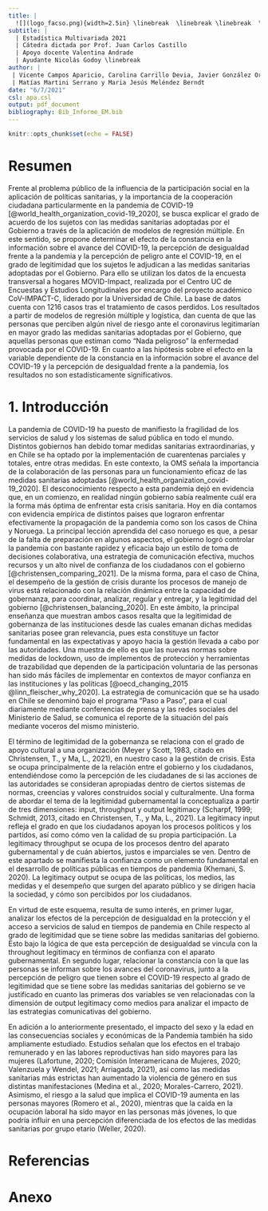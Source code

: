 ```yaml
---
title: |
  ![](logo_facso.png){width=2.5in} \linebreak  \linebreak \linebreak  "Gobernanza en Crisis Sanitaria: Un análisis sobre la legitimidad de las medidas sanitarias adoptadas por el Gobierno de Chile"  \linebreak   \linebreak   
subtitle: |
  | Estadística Multivariada 2021
  | Cátedra dictada por Prof. Juan Carlos Castillo
  | Apoyo docente Valentina Andrade
  | Ayudante Nicolás Godoy \linebreak  
author: | 
 | Vicente Campos Aparicio, Carolina Carrillo Devia, Javier González Ortiz,
 | Matías Martini Serrano y Maria Jesús Meléndez Berndt   
date: "6/7/2021"
csl: apa.csl
output: pdf_document
bibliography: Bib_Informe_EM.bib
---
```

```r
knitr::opts_chunk$set(echo = FALSE) 
````
\newpage
# Resumen {-}
Frente al problema público de la influencia de la participación social en la aplicación de políticas sanitarias, y la importancia de la cooperación ciudadana particularmente en la pandemia de COVID-19 [@world_health_organization_covid-19_2020], se busca explicar el grado de acuerdo de los sujetos con las medidas sanitarias adoptadas por el Gobierno a través de la aplicación de modelos de regresión múltiple. En este sentido, se propone determinar el efecto de la constancia en la información sobre el avance del COVID-19, la percepción de desigualdad frente a la pandemia y la percepción de peligro ante el COVID-19, en el grado de legitimidad que los sujetos le adjudican a las medidas sanitarias adoptadas por el Gobierno. 
Para ello se utilizan los datos de la encuesta transversal a hogares MOVID-Impact, realizada por el Centro UC de Encuestas y Estudios Longitudinales por encargo del proyecto académico CoV-IMPACT-C, liderado por la Universidad de Chile. La base de datos cuenta con 1216 casos tras el tratamiento de casos perdidos. 
Los resultados a partir de modelos de regresión múltiple y logística, dan cuenta de que las personas que perciben algún nivel de riesgo ante el coronavirus legitimarían en mayor grado las medidas sanitarias adoptadas por el Gobierno, que aquellas personas que estiman como “Nada peligroso” la enfermedad provocada por el COVID-19. En cuanto a las hipótesis sobre el efecto en la variable dependiente de la constancia en la información sobre el avance del COVID-19 y la percepción de desigualdad frente a la pandemia, los resultados no son estadísticamente significativos.

\newpage
# 1. Introducción
La pandemia de COVID-19 ha puesto de manifiesto la fragilidad de los servicios de salud y los sistemas de salud pública en todo el mundo. Distintos gobiernos han debido tomar medidas sanitarias extraordinarias, y en Chile se ha optado por la implementación de cuarentenas parciales y totales, entre otras medidas. En este contexto, la OMS señala la importancia de la colaboración de las personas para un funcionamiento eficaz de las medidas sanitarias adoptadas [@world_health_organization_covid-19_2020]. El desconocimiento respecto a esta pandemia dejó en evidencia que, en un comienzo, en realidad ningún gobierno sabía realmente cuál era la forma más óptima de enfrentar esta crisis sanitaria. Hoy en día contamos con evidencia empírica de distintos países que lograron enfrentar efectivamente la propagación de la pandemia como son los casos de China y Noruega. La principal lección aprendida del caso noruego es que, a pesar de la falta de preparación en algunos aspectos, el gobierno logró controlar la pandemia con bastante rapidez y eficacia bajo un estilo de toma de decisiones colaborativa, una estrategia de comunicación efectiva, muchos recursos y un alto nivel de confianza de los ciudadanos con el gobierno [@christensen_comparing_2021]. De la misma forma, para el caso de China, el desempeño de la gestión de crisis durante los procesos de manejo de virus está relacionado con la relación dinámica entre la capacidad de gobernanza, para coordinar, analizar, regular y entregar, y la legitimidad del gobierno [@christensen_balancing_2020]. En este ámbito, la principal enseñanza que muestran ambos casos resalta que la legitimidad de gobernanza de las instituciones desde las cuales emanan dichas medidas sanitarias posee gran relevancia, pues esta constituye un factor fundamental en las expectativas y apoyo hacia la gestión llevada a cabo por las autoridades. Una muestra de ello es que las nuevas normas sobre medidas de lockdown, uso de implementos de protección y herramientas de trazabilidad que dependen de la participación voluntaria de las personas han sido más fáciles de implementar en contextos de mayor confianza en las instituciones y las políticas [@oecd_changing_2015 @linn_fleischer_why_2020]. La estrategia de comunicación que se ha usado en Chile se denominó bajo el programa “Paso a Paso”, para el cual diariamente mediante conferencias de prensa y las redes sociales del Ministerio de Salud, se comunica el reporte de la situación del país mediante voceros del mismo ministerio.

El término de legitimidad de la gobernanza se relaciona con el grado de apoyo cultural a una organización (Meyer y Scott, 1983, citado en Christensen, T., y Ma, L., 2021), en nuestro caso a la gestión de crisis. Esta se ocupa principalmente de la relación entre el gobierno y los ciudadanos, entendiéndose como la percepción de les ciudadanes de si las acciones de las autoridades se consideran apropiadas dentro de ciertos sistemas de normas, creencias y valores construidos social y culturalmente. Una forma de abordar el tema de la legitimidad gubernamental la conceptualiza a partir de tres dimensiones: input, throughput y output legitimacy (Scharpf, 1999; Schmidt, 2013, citado en Christensen, T., y Ma, L., 2021). La legitimacy input refleja el grado en que los ciudadanos apoyan los procesos políticos y los partidos, así como cómo ven la calidad de su propia participación. La legitimacy throughput se ocupa de los procesos dentro del aparato gubernamental y de cuán abiertos, justos e imparciales se ven. Dentro de este apartado se manifiesta la confianza como un elemento fundamental en el desarrollo de políticas públicas en tiempos de pandemia (Khemani, S. 2020). La legitimacy output se ocupa de las políticas, los medios, las medidas y el desempeño que surgen del aparato público y se dirigen hacia la sociedad, y cómo son percibidos por los ciudadanos.

En virtud de este esquema, resulta de sumo interés, en primer lugar, analizar los efectos de la percepción de desigualdad en la protección y el acceso a servicios de salud en tiempos de pandemia en Chile respecto al grado de legitimidad que se tiene sobre las medidas sanitarias del gobierno. Esto bajo la lógica de que esta percepción de desigualdad se vincula con la throughout legitimacy en términos de confianza con el aparato gubernamental. En segundo lugar, relacionar la constancia con la que las personas se informan sobre los avances del coronavirus, junto a la percepción de peligro que tienen sobre el COVID-19 respecto al grado de legitimidad que se tiene sobre las medidas sanitarias del gobierno se ve justificado en cuanto las primeras dos variables se ven relacionadas con la dimensión de output legitimacy como medios para analizar el impacto de las estrategias comunicativas del gobierno.

En adición a lo anteriormente presentado, el impacto del sexo y la edad en las consecuencias sociales y económicas de la Pandemia también ha sido ampliamente estudiado. Estudios señalan que los efectos en el trabajo remunerado y en las labores reproductivas han sido mayores para las mujeres (Lafortune, 2020; Comisión Interamericana de Mujeres, 2020; Valenzuela y Wendel, 2021; Arriagada, 2021), así como las medidas sanitarias más estrictas han aumentado la violencia de género en sus distintas manifestaciones (Medina et al., 2020; Morales-Carrero, 2021). Asimismo, el riesgo a la salud que implica el COVID-19 aumenta en las personas mayores (Romero et al., 2020), mientras que la caída en la ocupación laboral ha sido mayor en las personas más jóvenes, lo que podría influir en una percepción diferenciada de los efectos de las medidas sanitarias por grupo etario (Weller, 2020).


\newpage

# Referencias {-}

<div id="refs"></div>

# Anexo {-}



